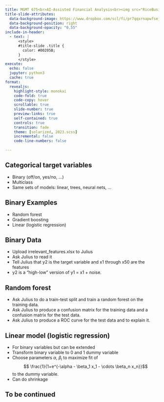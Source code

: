 ```yaml
---
title: MGMT 675<br>AI-Assisted Financial Analysis<br><img src="RiceBusiness-transparent-logo-sm.png"  height=100><br>Classification
title-slide-attributes:
  data-background-image: https://www.dropbox.com/scl/fi/pr7qqxrnapwfsejk09e7m/ml3.jpg?rlkey=4n75omh9zh2i736dcru9gxp6l&dl=1
  data-background-position: right
  data-background-opacity: "0.55"
include-in-header:
  - text: |
      <style>
      #title-slide .title {
        color: #00205B;
      }
      </style>
execute:
  echo: false
  jupyter: python3
  cache: true
format: 
  revealjs:
    highlight-style: monokai
    code-fold: true
    code-copy: hover
    scrollable: true
    slide-number: true
    preview-links: true
    self-contained: true
    controls: true
    transition: fade
    theme: [solarized, 2023.scss]
    incremental: false
    code-line-numbers: false
    
---
```


## Categorical target variables

- Binary (off/on, yes/no, ...)
- Multiclass
- Same sets of models: linear, trees, neural nets, ...

## Binary Examples

- Random forest
- Gradient boosting
- Linear (logistic regression)

## Binary Data

- Upload irrelevant_features.xlsx to Julius
- Ask Julius to read it
- Tell Julius that y2 is the target variable and x1 through x50 are the features
- y2 is a "high-low" version of y1 = x1 + noise.

## Random forest

- Ask Julius to do a train-test split and train a random forest on the training data.
- Ask Julius to produce a confusion matrix for the training data and a confusion matrix for the test data.
- Ask Julius to produce a ROC curve for the test data and to explain it.

## Linear model (logistic regression)

- For binary variables but can be extended
- Transform binary variable to 0 and 1 dummy variable
- Choose parameters $\alpha$, $\beta_i$ to maximize fit of 
$$ \frac{1}{1+e^{-\alpha - \beta_1 x_1 - \cdots \beta_n x_n}}$$
to the dummy variable.
- Can do shrinkage 

## To be continued